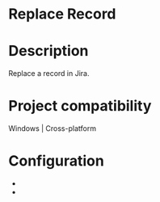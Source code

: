 ﻿# Replace Record

# Description

Replace a record in Jira.

# Project compatibility

Windows | Cross-platform

# Configuration

* 
*

